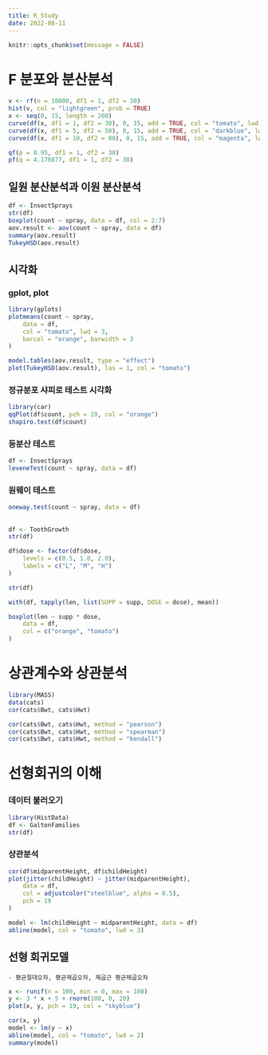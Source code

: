 ```yaml
---
title: R_Study
date: 2022-08-11
---
```

```r
knitr::opts_chunk$set(message = FALSE)
```

# F 분포와 분산분석

```r
v <- rf(n = 10000, df1 = 1, df2 = 30)
hist(v, col = "lightgreen", prob = TRUE)
x <- seq(0, 15, length = 200)
curve(df(x, df1 = 1, df2 = 30), 0, 15, add = TRUE, col = "tomato", lwd = 2, lty = 1)
curve(df(x, df1 = 5, df2 = 50), 0, 15, add = TRUE, col = "darkblue", lwd = 2, lty = 1)
curve(df(x, df1 = 10, df2 = 80), 0, 15, add = TRUE, col = "magenta", lwd = 2, lty = 2)
```

```r
qf(p = 0.95, df1 = 1, df2 = 30)
pf(q = 4.170877, df1 = 1, df2 = 30)
```

## 일원 분산분석과 이원 분산분석

```r
df <- InsectSprays
str(df)
boxplot(count ~ spray, data = df, col = 2:7)
aov.result <- aov(count ~ spray, data = df)
summary(aov.result)
TukeyHSD(aov.result)
```

## 시각화

### gplot, plot
```r
library(gplots)
plotmeans(count ~ spray,
    data = df,
    col = "tomato", lwd = 3,
    barcol = "orange", barwidth = 3
)
```

```r
model.tables(aov.result, type = "effect")
plot(TukeyHSD(aov.result), las = 1, col = "tomato")
```

### 정규분포 샤피로 테스트 시각화
```r
library(car)
qqPlot(df$count, pch = 19, col = "orange")
shapiro.test(df$count)
```

### 등분산 테스트
```r
df <- InsectSprays
leveneTest(count ~ spray, data = df)
```

### 원웨이 테스트
```r
oneway.test(count ~ spray, data = df)
```

## 

```r
df <- ToothGrowth
str(df)

df$dose <- factor(df$dose,
    levels = c(0.5, 1.0, 2.0),
    labels = c("L", "M", "H")
)

str(df)

with(df, tapply(len, list(SUPP = supp, DOSE = dose), mean))

boxplot(len ~ supp * dose,
    data = df,
    col = c("orange", "tomato")
)
```

# 상관계수와 상관분석

```r
library(MASS)
data(cats)
cor(cats$Bwt, cats$Hwt)

cor(cats$Bwt, cats$Hwt, method = "pearson")
cor(cats$Bwt, cats$Hwt, method = "spearman")
cor(cats$Bwt, cats$Hwt, method = "kendall")
```


# 선형회귀의 이해

### 데이터 불러오기
```r
library(HistData)
df <- GaltonFamilies
str(df)
```

### 상관분석
```r
cor(df$midparentHeight, df$childHeight)
plot(jitter(childHeight) ~ jitter(midparentHeight),
    data = df,
    col = adjustcolor("steelblue", alpha = 0.5),
    pch = 19
)

model <- lm(childHeight ~ midparentHeight, data = df)
abline(model, col = "tomato", lwd = 3)
```

## 선형 회귀모델
    - 평균절대오차, 평균제곱오차, 제곱근 평균제곱오차

```r
x <- runif(n = 100, min = 0, max = 100)
y <- 3 * x + 5 + rnorm(100, 0, 20)
plot(x, y, pch = 19, col = "skyblue")

cor(x, y)
model <- lm(y ~ x)
abline(model, col = "tomato", lwd = 2)
summary(model)
```

